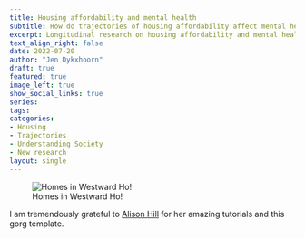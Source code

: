```yaml
---
title: Housing affordability and mental health
subtitle: How do trajectories of housing affordability affect mental health?
excerpt: Longitudinal research on housing affordability and mental health, let by Kate Dotsikas.
text_align_right: false
date: 2022-07-20
author: "Jen Dykxhoorn"
draft: true
featured: true
image_left: true
show_social_links: true
series:
tags: 
categories:
- Housing 
- Trajectories
- Understanding Society
- New research
layout: single
---
```


![Homes in Westward Ho!](featured.png)

I am tremendously grateful to [Alison Hill](https://www.apreshill.com/) for her amazing tutorials and this gorg template. 




